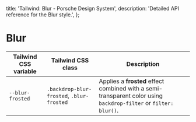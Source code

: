 
  title: 'Tailwind: Blur - Porsche Design System',
  description: 'Detailed API reference for the Blur style.',
};

# Blur

<TableOfContents headings={[]} />

| Tailwind CSS variable | Tailwind CSS class                        | Description                                                                                                      |
| --------------------- | ----------------------------------------- | ---------------------------------------------------------------------------------------------------------------- |
| `--blur-frosted`      | `.backdrop-blur-frosted`, `.blur-frosted` | Applies a **frosted** effect combined with a semi-transparent color using `backdrop-filter` or `filter: blur()`. |
